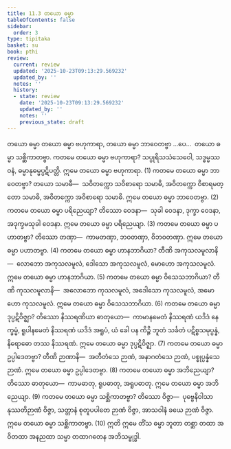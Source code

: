 ```yaml
---
title: 11.3 တယော ဓမ္မာ
tableOfContents: false
sidebar:
  order: 3
type: tipitaka
basket: su
book: pthi
review:
  current: review
  updated: '2025-10-23T09:13:29.569232'
  updated_by: ''
  notes: ''
  history:
  - state: review
    date: '2025-10-23T09:13:29.569232'
    updated_by: ''
    notes: ''
    previous_state: draft
---
```



<ReviewStatus review={frontmatter.review} showDetails={true} />

<HypothesisAnnotation frontmatter={frontmatter} />

<DynamicBreadcrumb />

<Paragraph number="1160" type="center" book="pthi">
<Emphasis>တယော ဓမ္မာ</Emphasis>
</Paragraph>

<Division number="353" book="pthi" e="ch" v="8" p="229">

<Paragraph number="1161" book="pthi">
တယော ဓမ္မာ ဗဟုကာရာ, တယော ဓမ္မာ ဘာဝေတဗ္ဗာ …ပေ…  တယော ဓမ္မာ သစ္ဆိကာတဗ္ဗာ.
</Paragraph>

<Paragraph number="1162" book="pthi">
ကတမေ တယော ဓမ္မာ <Emphasis>ဗဟုကာရာ?</Emphasis> သပ္ပုရိသသံသေဝေါ, သဒ္ဓမ္မဿဝနံ, ဓမ္မာနုဓမ္မပ္ပဋိပတ္တိ. ဣမေ တယော ဓမ္မာ ဗဟုကာရာ. (1)
</Paragraph>

<Paragraph number="1163" book="pthi">
ကတမေ တယော ဓမ္မာ <Emphasis>ဘာဝေတဗ္ဗာ?</Emphasis> တယော သမာဓီ—  သဝိတက္ကော သဝိစာရော သမာဓိ, အဝိတက္ကော ဝိစာရမတ္တော သမာဓိ, အဝိတက္ကော အဝိစာရော သမာဓိ. ဣမေ တယော ဓမ္မာ ဘာဝေတဗ္ဗာ. (2)
</Paragraph>

<Paragraph number="1164" book="pthi">
ကတမေ တယော ဓမ္မာ <Emphasis>ပရိညေယျာ?</Emphasis> တိဿော ဝေဒနာ—  သုခါ ဝေဒနာ, ဒုက္ခာ ဝေဒနာ, အဒုက္ခမသုခါ ဝေဒနာ. ဣမေ တယော ဓမ္မာ ပရိညေယျာ. (3)
</Paragraph>

<Paragraph number="1165" book="pthi">
ကတမေ တယော ဓမ္မာ <Emphasis>ပဟာတဗ္ဗာ?</Emphasis> တိဿော တဏှာ—  ကာမတဏှာ, ဘဝတဏှာ, ဝိဘဝတဏှာ. ဣမေ တယော ဓမ္မာ ပဟာတဗ္ဗာ. (4)
</Paragraph>

<Paragraph number="1166" book="pthi">
ကတမေ တယော ဓမ္မာ <Emphasis>ဟာနဘာဂိယာ?</Emphasis> တီဏိ အကုသလမူလာနိ—  လောဘော အကုသလမူလံ, ဒေါသော အကုသလမူလံ, မောဟော အကုသလမူလံ. ဣမေ တယော ဓမ္မာ ဟာနဘာဂိယာ. (5)
</Paragraph>

<Paragraph number="1167" book="pthi">
ကတမေ တယော ဓမ္မာ <Emphasis>ဝိသေသဘာဂိယာ?</Emphasis> တီဏိ ကုသလမူလာနိ—  အလောဘော ကုသလမူလံ, အဒေါသော ကုသလမူလံ, အမောဟော ကုသလမူလံ. ဣမေ တယော ဓမ္မာ ဝိသေသဘာဂိယာ. (6)
</Paragraph>

<Paragraph number="1168" book="pthi">
ကတမေ တယော ဓမ္မာ <Emphasis>ဒုပ္ပဋိဝိဇ္ဈာ?</Emphasis> တိဿော နိဿရဏိယာ ဓာတုယော—  ကာမာနမေတံ နိဿရဏံ ယဒိဒံ နေက္ခမ္မံ, ရူပါနမေတံ နိဿရဏံ ယဒိဒံ အရူပံ, ယံ ခေါ ပန ကိဉ္စိ ဘူတံ သင်္ခတံ ပဋိစ္စသမုပ္ပန္နံ, နိရောဓော တဿ နိဿရဏံ. ဣမေ တယော ဓမ္မာ ဒုပ္ပဋိဝိဇ္ဈာ. (7)
</Paragraph>

<Paragraph number="1169" book="pthi">
ကတမေ တယော ဓမ္မာ <Emphasis>ဥပ္ပါဒေတဗ္ဗာ?</Emphasis> တီဏိ ဉာဏာနိ—  အတီတံသေ ဉာဏံ, အနာဂတံသေ ဉာဏံ, ပစ္စုပ္ပန္နံသေ ဉာဏံ. ဣမေ တယော ဓမ္မာ ဥပ္ပါဒေတဗ္ဗာ. (8)
</Paragraph>

<Paragraph number="1170" book="pthi">
ကတမေ တယော ဓမ္မာ <Emphasis>အဘိညေယျာ?</Emphasis> တိဿော ဓာတုယော—  ကာမဓာတု, ရူပဓာတု, အရူပဓာတု. ဣမေ တယော ဓမ္မာ အဘိညေယျာ. (9)
</Paragraph>

<Paragraph number="1171" book="pthi">
ကတမေ တယော ဓမ္မာ <Emphasis>သစ္ဆိကာတဗ္ဗာ?</Emphasis> တိဿော ဝိဇ္ဇာ—  ပုဗ္ဗေနိဝါသာနုဿတိဉာဏံ ဝိဇ္ဇာ, သတ္တာနံ စုတူပပါတေ ဉာဏံ ဝိဇ္ဇာ, အာသဝါနံ ခယေ ဉာဏံ ဝိဇ္ဇာ. ဣမေ တယော ဓမ္မာ သစ္ဆိကာတဗ္ဗာ. (10)
</Paragraph>

<Paragraph number="1172" book="pthi">
ဣတိ ဣမေ တိံသ ဓမ္မာ ဘူတာ တစ္ဆာ တထာ အဝိတထာ အနညထာ သမ္မာ တထာဂတေန အဘိသမ္ဗုဒ္ဓါ.
</Paragraph>
</Division>
